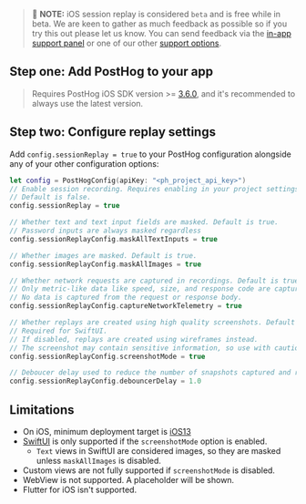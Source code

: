 > 🚧 **NOTE:** iOS session replay is considered `beta` and is free while in beta. We are keen to gather as much feedback as possible so if you try this out please let us know. You can send feedback via the [in-app support panel](https://us.posthog.com#panel=support%3Afeedback%3Asession_replay%3Alow) or one of our other [support options](/docs/support-options).

## Step one: Add PostHog to your app


<IOSInstall />

> Requires PostHog iOS SDK version >= [3.6.0](https://github.com/PostHog/posthog-ios/releases), and it's recommended to always use the latest version.

## Step two: Configure replay settings

Add `config.sessionReplay = true` to your PostHog configuration alongside any of your other configuration options:

```swift
let config = PostHogConfig(apiKey: "<ph_project_api_key>")
// Enable session recording. Requires enabling in your project settings as well.
// Default is false.
config.sessionReplay = true

// Whether text and text input fields are masked. Default is true.
// Password inputs are always masked regardless
config.sessionReplayConfig.maskAllTextInputs = true

// Whether images are masked. Default is true.
config.sessionReplayConfig.maskAllImages = true

// Whether network requests are captured in recordings. Default is true
// Only metric-like data like speed, size, and response code are captured. 
// No data is captured from the request or response body.
config.sessionReplayConfig.captureNetworkTelemetry = true

// Whether replays are created using high quality screenshots. Default is false.
// Required for SwiftUI.
// If disabled, replays are created using wireframes instead.
// The screenshot may contain sensitive information, so use with caution
config.sessionReplayConfig.screenshotMode = true

// Deboucer delay used to reduce the number of snapshots captured and reduce performance impact. Default is 1s
config.sessionReplayConfig.debouncerDelay = 1.0
```

## Limitations

- On iOS, minimum deployment target is [iOS13](/docs/libraries/ios)
- [SwiftUI](https://developer.apple.com/xcode/swiftui/) is only supported if the `screenshotMode` option is enabled.
  - `Text` views in SwiftUI are considered images, so they are masked unless `maskAllImages` is disabled. 
- Custom views are not fully supported if `screenshotMode` is disabled.
- WebView is not supported. A placeholder will be shown.
- Flutter for iOS isn't supported.
